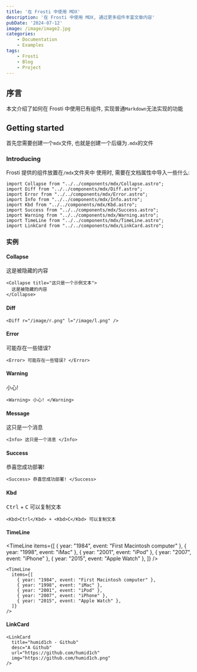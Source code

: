 ```yaml
---
title: '在 Frosti 中使用 MDX'
description: '在 Frosti 中使用 MDX, 通过更多组件丰富文章内容'
pubDate: '2024-07-12'
image: /image/image2.jpg
categories:
    - Documentation
    - Examples
tags:
    - Frosti
    - Blog
    - Project
---
```



## 序言

本文介绍了如何在 Frosti 中使用已有组件, 实现普通`Markdown`无法实现的功能

## Getting started

首先您需要创建一个`mdx`文件, 也就是创建一个后缀为`.mdx`的文件


### Introducing

Frosti 提供的组件放置在`/mdx`文件夹中
使用时, 需要在文档属性中导入一些什么:

```mdx
import Collapse from "../../components/mdx/Collapse.astro";
import Diff from "../../components/mdx/Diff.astro";
import Error from "../../components/mdx/Error.astro";
import Info from "../../components/mdx/Info.astro";
import Kbd from "../../components/mdx/Kbd.astro";
import Success from "../../components/mdx/Success.astro";
import Warning from "../../components/mdx/Warning.astro";
import TimeLine from "../../components/mdx/TimeLine.astro";
import LinkCard from "../../components/mdx/LinkCard.astro";
```

### 实例

#### Collapse

<Collapse title="这只是一个示例文本">
  这是被隐藏的内容
</Collapse>

```mdx
<Collapse title="这只是一个示例文本">
  这是被隐藏的内容
</Collapse>
```

#### Diff

<Diff r="https://dxyt-july-image.oss-cn-beijing.aliyuncs.com/20250318000512536.webp" l="https://dxyt-july-image.oss-cn-beijing.aliyuncs.com/20250318000603065.webp"></Diff>

```mdx
<Diff r="/image/r.png" l="/image/l.png" />
```

#### Error

<Error> 可能存在一些错误? </Error>

```mdx
<Error> 可能存在一些错误? </Error>
```

#### Warning

<Warning> 小心! </Warning>

```mdx
<Warning> 小心! </Warning>
```

#### Message

<Info> 这只是一个消息 </Info>

```mdx
<Info> 这只是一个消息 </Info>
```

#### Success

<Success> 恭喜您成功部署! </Success>

```mdx
<Success> 恭喜您成功部署! </Success>
```

#### Kbd

<Kbd>Ctrl</Kbd> + <Kbd>C</Kbd> 可以复制文本

```mdx
<Kbd>Ctrl</Kbd> + <Kbd>C</Kbd> 可以复制文本
```

#### TimeLine

<TimeLine
  items={[
    { year: "1984", event: "First Macintosh computer" },
    { year: "1998", event: "iMac" },
    { year: "2001", event: "iPod" },
    { year: "2007", event: "iPhone" },
    { year: "2015", event: "Apple Watch" },
  ]}
/>

```mdx
<TimeLine
  items={[
    { year: "1984", event: "First Macintosh computer" },
    { year: "1998", event: "iMac" },
    { year: "2001", event: "iPod" },
    { year: "2007", event: "iPhone" },
    { year: "2015", event: "Apple Watch" },
  ]}
/>
```

#### LinkCard

<LinkCard
  title="humid1ch - Github"
  desc="A Github"
  url="https://github.com/humid1ch"
  img="https://github.com/humid1ch.png"
/>

```mdx
<LinkCard
  title="humid1ch - Github"
  desc="A Github"
  url="https://github.com/humid1ch"
  img="https://github.com/humid1ch.png"
/>
```
